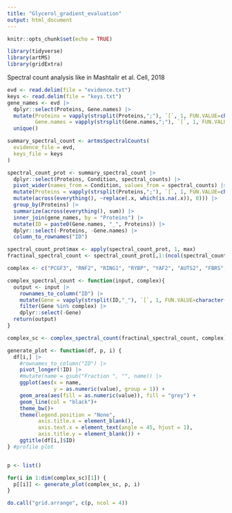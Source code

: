 ```yaml
---
title: "Glycerol_gradient_evaluation"
output: html_document
---
```


```r
knitr::opts_chunk$set(echo = TRUE)
```


```r
library(tidyverse)
library(artMS)
library(gridExtra)
```

Spectral count analysis like in Mashtalir et al. Cell, 2018 

```r
evd <- read.delim(file = "evidence.txt")
keys <- read.delim(file = "keys.txt")
gene_names <- evd |>
  dplyr::select(Proteins, Gene.names) |>
  mutate(Proteins = vapply(strsplit(Proteins,";"), `[`, 1, FUN.VALUE=character(1)),
         Gene.names = vapply(strsplit(Gene.names,";"), `[`, 1, FUN.VALUE=character(1))) |>
  unique()
```

```r
summary_spectral_count <- artmsSpectralCounts(
  evidence_file = evd,
  keys_file = keys
)
```

```r
spectral_count_prot <- summary_spectral_count |>
  dplyr::select(Proteins, Condition, spectral_counts) |>
  pivot_wider(names_from = Condition, values_from = spectral_counts) |>
  mutate(Proteins = vapply(strsplit(Proteins,";"), `[`, 1, FUN.VALUE=character(1))) |>
  mutate(across(everything(), ~replace(.x, which(is.na(.x)), 0))) |>
  group_by(Proteins) |>
  summarize(across(everything(), sum)) |>
  inner_join(gene_names, by = "Proteins") |>
  mutate(ID = paste0(Gene.names, "_", Proteins)) |>
  dplyr::select(-Proteins, -Gene.names) |>
  column_to_rownames("ID")
```

```r
spectral_count_prot$max <- apply(spectral_count_prot, 1, max)
fractinal_spectral_count <- spectral_count_prot[,1:(ncol(spectral_count_prot)-1)] / spectral_count_prot$max
```

```r
complex <- c("PCGF3", "RNF2", "RING1", "RYBP", "YAF2", "AUTS2", "FBRS", "FBRSL1", "CSKN2A1", "CSNK2B", "CSNK2A2", "DCAF7", "USP7")

complex_spectral_count <- function(input, complex){
  output <- input |>
    rownames_to_column("ID") |>
    mutate(Gene = vapply(strsplit(ID,"_"), `[`, 1, FUN.VALUE=character(1))) |>
    filter(Gene %in% complex) |>
    dplyr::select(-Gene)
  return(output)
}

complex_sc <- complex_spectral_count(fractinal_spectral_count, complex)
```

```r
generate_plot <- function(df, p, i) {
  df[i,] |>
    #rownames_to_column("ID") |>
    pivot_longer(!ID) |>
    #mutate(name = gsub("Fraction ", "", name)) |>
    ggplot(aes(x = name, 
               y = as.numeric(value), group = 1)) +
    geom_area(aes(fill = as.numeric(value)), fill = "grey") +
    geom_line(col = "black")+
    theme_bw()+
    theme(legend.position = "None",
          axis.title.x = element_blank(),
          axis.text.x = element_text(angle = 45, hjust = 1),
          axis.title.y = element_blank()) +
    ggtitle(df[i,]$ID)
} #profile plot


p <- list()
```

```r
for(i in 1:dim(complex_sc)[1]) {
  p[[i]] <- generate_plot(complex_sc, p, i)
}
```

```r
do.call("grid.arrange", c(p, ncol = 4))
```



